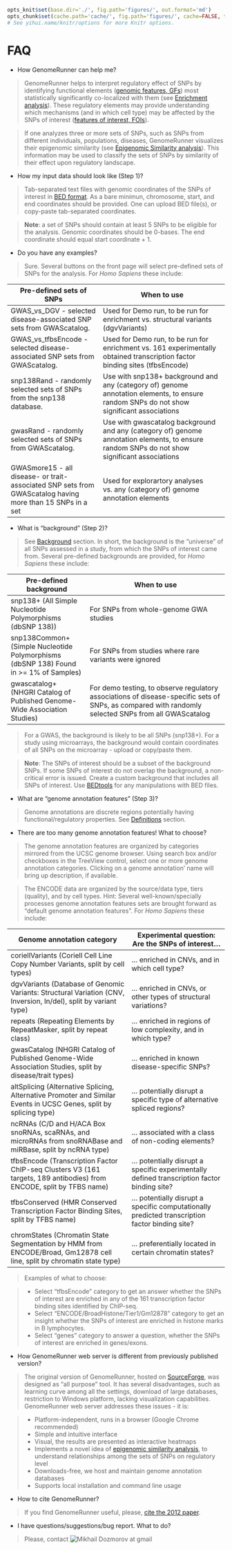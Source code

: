 ```r

opts_knit$set(base.dir='./', fig.path='figures/', out.format='md')
opts_chunk$set(cache.path='cache/', fig.path='figures/', cache=FALSE, tidy=TRUE, fig.keep='high', echo=TRUE, dpi=300, out.width=700, prompt=FALSE, comment='##', results='markup', eval=FALSE)
# See yihui.name/knitr/options for more Knitr options.
```

FAQ
========================================================

* How GenomeRunner can help me?

> GenomeRunner helps to interpret regulatory effect of SNPs by identifying functional elements ([genomic features, GFs](definitions.md)) most statistically significantly co-localized with them (see [Enrichment analysis](definitions.md)). These regulatory elements may provide understanding which mechanisms (and in which cell type) may be affected by the SNPs of interest ([features of interest, FOIs](definitions.md)).

> If one analyzes three or more sets of SNPs, such as SNPs from different individuals, populations, diseases, GenomeRunner visualizes their epigenomic similarity (see [Epigenomic Similarity analysis](definitions.md)). This information may be used to classify the sets of SNPs by similarity of their effect upon regulatory landscape.

* How my input data should look like (Step 1)?

> Tab-separated text files with genomic coordinates of the SNPs of interest in [BED format](http://genome.ucsc.edu/FAQ/FAQformat.html#format1). As a bare minimun, chromosome, start, and end coordinates should be provided. One can upload BED file(s), or copy-paste tab-separated coordinates.

> **Note**: a set of SNPs should contain at least 5 SNPs to be eligible for the analysis. Genomic coordinates should be 0-bases. The end coordinate should equal start coordinate + 1.

* Do you have any examples?

> Sure. Several buttons on the front page will select pre-defined sets of SNPs for the analysis.  For *Homo Sapiens* these include:

| Pre-defined sets of SNPs                                                                                  | When to use                                                                                                                                  |
|-----------------------------------------------------------------------------------------------------------|----------------------------------------------------------------------------------------------------------------------------------------------|
| GWAS_vs_DGV - selected disease-associated SNP sets from GWAScatalog.                                      | Used for Demo run, to be run for enrichment vs. structural variants (dgvVariants)                                                            |
| GWAS_vs_tfbsEncode - selected disease-associated SNP sets from GWAScatalog.                               | Used for Demo run, to be run for enrichment vs. 161 experimentally obtained transcription factor binding sites (tfbsEncode)                  |
| snp138Rand - randomly selected sets of SNPs from the snp138 database.                                     | Use with snp138+ background and any (category of) genome annotation elements, to ensure random SNPs do not show significant associations     |
| gwasRand - randomly selected sets of SNPs from  GWAScatalog.                                              | Use with gwascatalog background and any (category of) genome annotation elements, to ensure random SNPs do not show significant associations |
| GWASmore15 - all disease- or trait-associated SNP sets from GWAScatalog having more than 15 SNPs in a set | Used for explorartory analyses vs. any (category of) genome annotation elements                                                              |

* What is "background" (Step 2)?

> See [Background](../dbcreator/dbcreatorBackground.md) section. In short, the background is the “universe” of all SNPs assessed in a study, from which the SNPs of interest came from. Several pre-defined backgrounds are provided,  for _Homo Sapiens_ these include:

| Pre-defined background                                                                | When to use                                                                                                                                         |
|---------------------------------------------------------------------------------------|-----------------------------------------------------------------------------------------------------------------------------------------------------|
| snp138+ (All Simple Nucleotide Polymorphisms (dbSNP 138))                             | For SNPs from whole-genome GWA studies                                                                                                              |
| snp138Common+ (Simple Nucleotide Polymorphisms (dbSNP 138) Found in >= 1% of Samples) | For SNPs from studies where rare variants were ignored                                                                                              |
| gwascatalog+ (NHGRI Catalog of Published Genome-Wide Association Studies)             | For demo testing, to observe regulatory associations of disease-specific sets of SNPs, as compared with randomly selected SNPs from all GWAScatalog |

> For a GWAS, the background is likely to be all SNPs (snp138+). For a study using microarrays, the background would contain coordinates of all SNPs on the microarray - upload or copy/paste them.

> **Note**: The SNPs of interest should be a subset of the background SNPs. If some SNPs of interest do not overlap the background, a non-critical error is issued. Create a custom background that includes all SNPs of interest. Use [BEDtools](https://github.com/arq5x/bedtools2) for any manipulations with BED files.

* What are "genome annotation features" (Step 3)?

> Genome annotations are discrete regions potentially having functional/regulatory properties. See [Definitions](definitions.md) section.

* There are too many genome annotation features! What to choose?

> The genome annotation features are organized by categories mirrored from the UCSC genome browser. Using search box and/or checkboxes in the TreeView control, select one or more genome annotation categories. Clicking on a genome annotation’ name will bring up description, if available.
 
> The ENCODE data are organized by the source/data type, tiers (quality), and by cell types. Hint: Several well-known/specially processes genome annotation features sets are brought forward as “default genome annotation features”. For *Homo Sapiens* these include:

| Genome annotation category                                                                                            | Experimental question: Are the SNPs of interest...                                              |
|-----------------------------------------------------------------------------------------------------------------------|-------------------------------------------------------------------------------------------------|
| coriellVariants (Coriell Cell Line Copy Number Variants, split by cell types)                                         | ... enriched in CNVs, and in which cell type?                                                   |
| dgvVariants (Database of Genomic Variants: Structural Variation (CNV, Inversion, In/del), split by variant type)      | ... enriched in CNVs, or other types of structural variations?                                  |
| repeats (Repeating Elements by RepeatMasker, split by repeat class)                                                   | ... enriched in regions of low complexity, and in which type?                                   |
| gwasCatalog (NHGRI Catalog of Published Genome-Wide Association Studies, split by disease/trait types)                | ... enriched in known disease-specific SNPs?                                                    |
| altSplicing (Alternative Splicing, Alternative Promoter and Similar Events in UCSC Genes, split by splicing type)     | ... potentially disrupt a specific type of alternative spliced regions?                         |
| ncRNAs (C/D and H/ACA Box snoRNAs, scaRNAs, and microRNAs from snoRNABase and miRBase, split by ncRNA type)           | ... associated with a class of non-coding elements?                                             |
| tfbsEncode (Transcription Factor ChIP-seq Clusters V3 (161 targets, 189 antibodies) from ENCODE, split by TFBS name)  | ... potentially disrupt a specific experimentally defined transcription factor binding site?    |
| tfbsConserved (HMR Conserved Transcription Factor Binding Sites, split by TFBS name)                                  | ... potentially disrupt a specific computationally predicted transcription factor binding site? |
| chromStates (Chromatin State Segmentation by HMM from ENCODE/Broad, Gm12878 cell line, split by chromatin state type) | ... preferentially located in certain chromatin states?                                         |

> Examples of what to choose:

> - Select “tfbsEncode” category to get an answer whether the SNPs of interest are enriched in any of the 161 transcription factor binding sites identified by ChIP-seq.
> - Select “ENCODE/BroadHistone/Tier1/Gm12878” category to get an insight whether the SNPs of interest are enriched in histone marks in B lymphocytes.
> - Select “genes” category to answer a question, whether the SNPs of interest are enriched in genes/exons.

* How GenomeRunner web server is different from previously published version?

> The original version of GenomeRunner, hosted on [SourceForge](http://sourceforge.net/projects/genomerunner/), was designed as "all purpose" tool. It has several disadvantages, such as learning curve among all the settings, download of large databases, restriction to Windows platform, lacking visualization capabilities. GenomeRunner web server addresses these issues - it is:

> - Platform-independent, runs in a browser (Google Chrome recommended)
> - Simple and intuitive interface
> - Visual, the results are presented as interactive heatmaps
> - Implements a novel idea of [epigenomic similarity analysis](definitions.md), to understand relationships among the sets of SNPs on regulatory level
> - Downloads-free, we host and maintain genome annotation databases
> - Supports local installation and command line usage

* How to cite GenomeRunner?

> If you find GenomeRunner useful, please, [cite the 2012 paper](../references.md).

* I have questions/suggestions/bug report. What to do?

> Please, contact ![Mikhail Dozmorov at gmail](../figures/e-mail.png "Mikhail Dozmorov")
